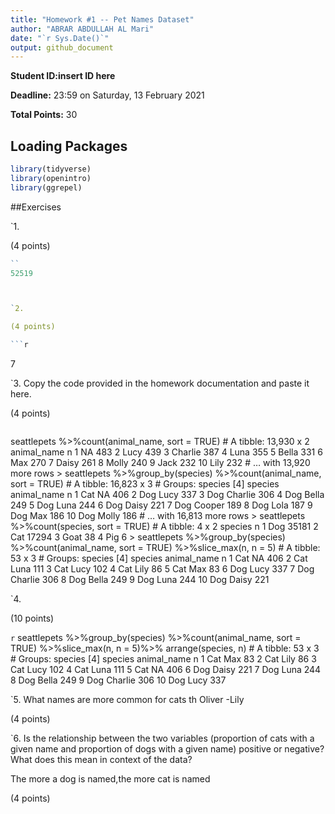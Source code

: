 ```yaml
---
title: "Homework #1 -- Pet Names Dataset"
author: "ABRAR ABDULLAH AL Mari"
date: "`r Sys.Date()`"
output: github_document
---
```


**Student ID:insert ID here**

**Deadline:** 23:59 on Saturday, 13 February 2021

**Total Points:** 30


## Loading Packages

```r

library(tidyverse)
library(openintro)
library(ggrepel)
```


##Exercises

`1.

(4 points)
```r

``
52519



`2.

(4 points)

```r

```
7


`3. Copy the code provided in the homework documentation and paste it here. 

(4 points)

```r

```
 seattlepets %>%count(animal_name, sort = TRUE)
# A tibble: 13,930 x 2
   animal_name     n
   <chr>       <int>
 1 NA            483
 2 Lucy          439
 3 Charlie       387
 4 Luna          355
 5 Bella         331
 6 Max           270
 7 Daisy         261
 8 Molly         240
 9 Jack          232
10 Lily          232
# … with 13,920 more rows
> seattlepets %>%group_by(species) %>%count(animal_name, sort = TRUE)
# A tibble: 16,823 x 3
# Groups:   species [4]
   species animal_name     n
   <chr>   <chr>       <int>
 1 Cat     NA            406
 2 Dog     Lucy          337
 3 Dog     Charlie       306
 4 Dog     Bella         249
 5 Dog     Luna          244
 6 Dog     Daisy         221
 7 Dog     Cooper        189
 8 Dog     Lola          187
 9 Dog     Max           186
10 Dog     Molly         186
# … with 16,813 more rows
> seattlepets %>%count(species, sort = TRUE)
# A tibble: 4 x 2
  species     n
  <chr>   <int>
1 Dog     35181
2 Cat     17294
3 Goat       38
4 Pig         6
> seattlepets %>%group_by(species) %>%count(animal_name, sort = TRUE) %>%slice_max(n, n = 5)
# A tibble: 53 x 3
# Groups:   species [4]
   species animal_name     n
   <chr>   <chr>       <int>
 1 Cat     NA            406
 2 Cat     Luna          111
 3 Cat     Lucy          102
 4 Cat     Lily           86
 5 Cat     Max            83
 6 Dog     Lucy          337
 7 Dog     Charlie       306
 8 Dog     Bella         249
 9 Dog     Luna          244
10 Dog     Daisy         221



`4.

(10 points)

```r

``` seattlepets %>%group_by(species) %>%count(animal_name, sort = TRUE) %>%slice_max(n, n = 5)%>% arrange(species, n)
# A tibble: 53 x 3
# Groups:   species [4]
   species animal_name     n
   <chr>   <chr>       <int>
 1 Cat     Max            83
 2 Cat     Lily           86
 3 Cat     Lucy          102
 4 Cat     Luna          111
 5 Cat     NA            406
 6 Dog     Daisy         221
 7 Dog     Luna          244
 8 Dog     Bella         249
 9 Dog     Charlie       306
10 Dog     Lucy          337

`5.  What names are more common for cats th
Oliver -Lily

(4 points)

`6. Is the relationship between the two variables (proportion of cats with a given name and proportion of dogs with a given name) positive or negative? What does this mean in context of the data?

The more a dog is named,the more cat is named 

(4 points)